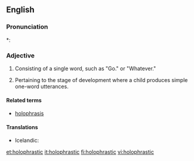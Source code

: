 ==English==

===Pronunciation===
*: {{rhymes|æstɪk|lang=en}}

===Adjective===
{{en-adj|-}}

# {{context|linguistics|of a sentence|lang=en}} Consisting of a single word, such as "Go." or "Whatever."
# {{context|linguistics|lang=en}} Pertaining to the stage of development where a child produces simple one-word utterances.

====Related terms====
* [[holophrasis]]

====Translations====
{{trans-top|consisting of a single word}}
* Icelandic: {{qualifier|a holophrastic word}} {{t|is|setningarorð|n}}
{{trans-mid}}
{{trans-bottom}}
{{trans-top|pertaining to the stage of development where a child produces simple one-word utterances}}
{{trans-mid}}
{{trans-bottom}}

[[et:holophrastic]]
[[it:holophrastic]]
[[fi:holophrastic]]
[[vi:holophrastic]]